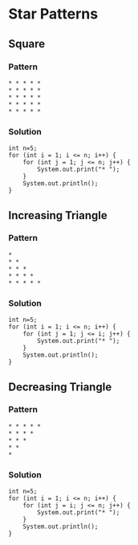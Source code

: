 # Star Patterns
## Square {.tabset .tabset-fade .tabset-pills}

### Pattern
```
* * * * *
* * * * *
* * * * *
* * * * *
* * * * *
```

### Solution
```
int n=5;
for (int i = 1; i <= n; i++) {
    for (int j = 1; j <= n; j++) {
        System.out.print("* ");
    }
    System.out.println();
}
```

## Increasing Triangle {.tabset .tabset-fade .tabset-pills}

### Pattern

```
*
* *
* * *
* * * *
* * * * *
```
### Solution
```
int n=5;
for (int i = 1; i <= n; i++) {
    for (int j = 1; j <= i; j++) {
        System.out.print("* ");
    }
    System.out.println();
}
```



## Decreasing Triangle {.tabset .tabset-fade .tabset-pills}

### Pattern

```
* * * * *
* * * *
* * *
* *
*
```
### Solution
```
int n=5;
for (int i = 1; i <= n; i++) {
    for (int j = i; j <= n; j++) {
        System.out.print("* ");
    }
    System.out.println();
}
```


